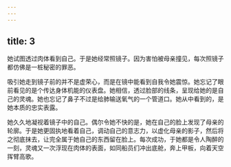 ```yaml
---
---
---
```

title: 3
---




她试图透过肉体看到自己。于是她经常照镜子。因为害怕被母亲撞见，每次照镜子都仿佛是一桩秘密的罪恶。

吸引她走到镜子前的并不是虚荣心，而是在镜中能看到自我令她震惊。她忘记了眼前看见的是个传达身体机能的仪表盘。她相信，透过脸部的线条，呈现给她的是自己的灵魂。她也忘记了鼻子不过是给肺输送氧气的一个管道口。她从中看到的，是她本质的忠实表露。

她久久地凝视着镜子中的自己。偶尔令她不快的是，她在自己的脸上发现了母亲的轮廓。于是她更固执地看着自己，调动自己的意志力，以虚化母亲的影子，然后将之彻底抹去，让完全属于她自己的东西留在脸上。每次成功，于她都是令人陶醉的一刻，灵魂又一次浮现在肉体的表面，如同船员们冲出底舱，奔上甲板，向着天空挥臂高歌。